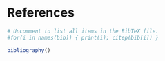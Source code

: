 # References

```{r setup, echo=FALSE, results='hide', message=FALSE, warning=FALSE}
# Uncomment to list all items in the BibTeX file.
#for(i in names(bib)) { print(i); citep(bib[i]) }
```
```{r bibliography, echo=FALSE, results='asis'}
bibliography()
```
